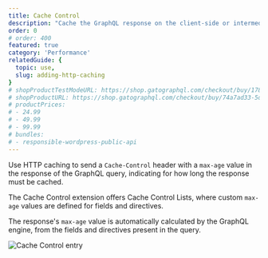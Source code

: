 ```yaml
---
title: Cache Control
description: "Cache the GraphQL response on the client-side or intermediate stages between client and server (such as a CDN) via standard HTTP caching."
order: 0
# order: 400
featured: true
category: 'Performance'
relatedGuide: {
  topic: use,
  slug: adding-http-caching
}
# shopProductTestModeURL: https://shop.gatographql.com/checkout/buy/17856110-cc7d-4d31-b883-0983d3f0c182
# shopProductURL: https://shop.gatographql.com/checkout/buy/74a7ad33-5d80-44d6-8cde-e1a664aac335
# productPrices:
# - 24.99
# - 49.99
# - 99.99
# bundles:
# - responsible-wordpress-public-api
---
```


Use HTTP caching to send a `Cache-Control` header with a `max-age` value in the response of the GraphQL query, indicating for how long the response must be cached.

The Cache Control extension offers Cache Control Lists, where custom `max-age` values are defined for fields and directives.

The response's `max-age` value is automatically calculated by the GraphQL engine, from the fields and directives present in the query.

![Cache Control entry](/assets/extensions/upstream-pro/cache-control-entry.png "Cache Control entry")
